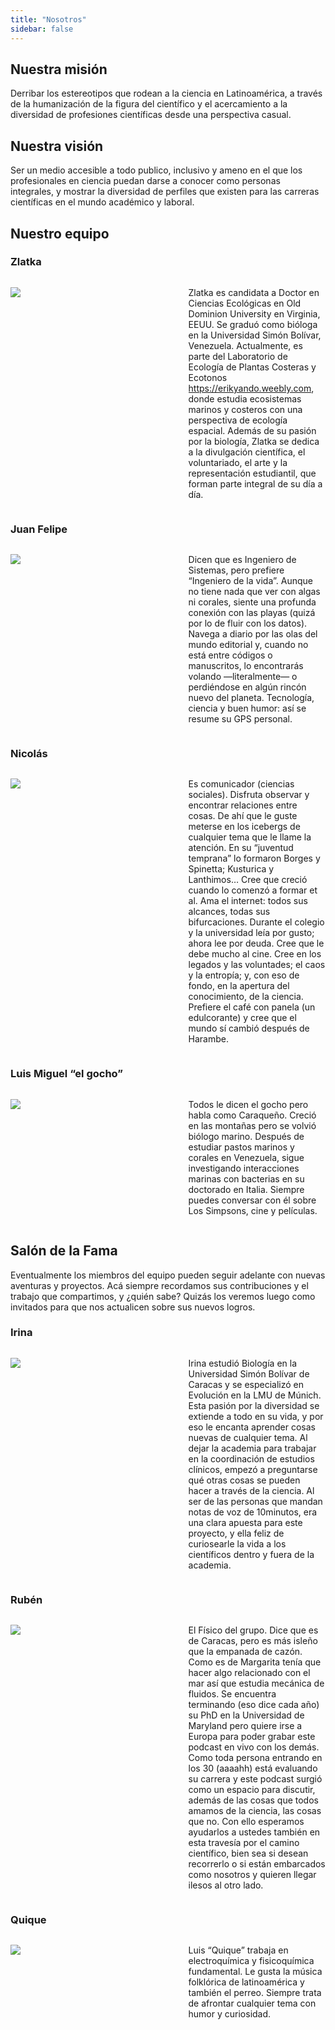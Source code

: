 ```yaml
---
title: "Nosotros"
sidebar: false
---
```


## Nuestra misión

Derribar los estereotipos que rodean a la ciencia en Latinoamérica, a través de la humanización de la figura del científico y el acercamiento a la diversidad de profesiones científicas desde una perspectiva casual.

## Nuestra visión

Ser un medio accesible a todo publico, inclusivo y ameno en el que los profesionales en ciencia puedan darse a conocer como personas integrales, y mostrar la diversidad de perfiles que existen para las carreras científicas en el mundo académico y laboral.

## Nuestro equipo

### Zlatka

:::::{.columns}
::: {.column width="47.5%"}

![](gallery/zlatka.jpg)

:::
::: {.column width="5%"}
:::
::: {.column width="47.5%"}

Zlatka es candidata a Doctor en Ciencias Ecológicas en Old Dominion University en Virginia, EEUU. Se graduó como bióloga en la Universidad Simón Bolívar, Venezuela. Actualmente, es parte del Laboratorio de Ecología de Plantas Costeras y Ecotonos [https://erikyando.weebly.com](https://erikyando.weebly.com/), donde estudia ecosistemas marinos y costeros con una perspectiva de ecología espacial. Además de su pasión por la biología, Zlatka se dedica a la divulgación científica, el voluntariado, el arte y la representación estudiantil, que forman parte integral de su día a día.

:::


:::::

### Juan Felipe

:::::{.columns}
::: {.column width="47.5%"}
![](gallery/jf.jpeg)
:::
::: {.column width="5%"}
:::
::: {.column width="47.5%"}
Dicen que es Ingeniero de Sistemas, pero prefiere "Ingeniero de la vida". Aunque no tiene nada que ver con algas ni corales, siente una profunda conexión con las playas (quizá por lo de fluir con los datos). Navega a diario por las olas del mundo editorial y, cuando no está entre códigos o manuscritos, lo encontrarás volando —literalmente— o perdiéndose en algún rincón nuevo del planeta. Tecnología, ciencia y buen humor: así se resume su GPS personal.
:::
:::::


### Nicolás
:::::{.columns}
::: {.column width="47.5%"}

![](gallery/nico.jpeg)

:::
::: {.column width="5%"}
:::
::: {.column width="47.5%"}
Es comunicador (ciencias sociales). Disfruta observar y encontrar relaciones entre cosas. De ahí que le guste meterse en los icebergs de cualquier tema que le llame la atención. En su “juventud temprana” lo formaron Borges y Spinetta; Kusturica y Lanthimos… Cree que creció cuando lo comenzó a formar et al. Ama el internet: todos sus alcances, todas sus bifurcaciones. Durante el colegio y la universidad leía por gusto; ahora lee por deuda. Cree que le debe mucho al cine. Cree en los legados y las voluntades; el caos y la entropía; y, con eso de fondo, en la apertura del conocimiento, de la ciencia. Prefiere el café con panela (un edulcorante) y cree que el mundo sí cambió después de Harambe.
:::

:::::





### Luis Miguel "el gocho"

:::::{.columns}


::: {.column width="47.5%"}

![](gallery/gocho_orig.jpeg)

:::
::: {.column width="5%"}
:::
::: {.column width="47.5%"}
Todos le dicen el gocho pero habla como Caraqueño. Creció en las montañas pero se volvió biólogo marino. Después de estudiar pastos marinos y corales en Venezuela, sigue investigando interacciones marinas con bacterias en su doctorado en Italia. Siempre puedes conversar con él sobre Los Simpsons, cine y películas.
:::


:::::

## Salón de la Fama

Eventualmente los miembros del equipo pueden seguir adelante con nuevas aventuras y proyectos. Acá siempre recordamos sus contribuciones y el trabajo que compartimos, y ¿quién sabe? Quizás los veremos luego como invitados para que nos actualicen sobre sus nuevos logros.

### Irina

:::::{.columns}
::: {.column width="47.5%"}
![](gallery/irina_orig.jpeg)
:::
::: {.column width="5%"}
:::
::: {.column width="47.5%"}
Irina estudió Biología en la Universidad Simón Bolívar de Caracas y se especializó en Evolución en la LMU de Múnich. Esta pasión por la diversidad se extiende a todo en su vida, y por eso le encanta aprender cosas nuevas de cualquier tema. Al dejar la academia para trabajar en la coordinación de estudios clínicos, empezó a preguntarse qué otras cosas se pueden hacer a través de la ciencia. Al ser de las personas que mandan notas de voz de 10minutos, era una clara apuesta para este proyecto, y ella feliz de curiosearle la vida a los científicos dentro y fuera de la academia.
:::
:::::

### Rubén

:::::{.columns}


::: {.column width="47.5%"}

![](gallery/ruben_orig.jpeg)

:::
::: {.column width="5%"}
:::
::: {.column width="47.5%"}
El Físico del grupo. Dice que es de Caracas, pero es más isleño que la empanada de cazón. Como es de Margarita tenía que hacer algo relacionado con el mar así que estudia mecánica de fluidos. Se encuentra terminando (eso dice cada año) su PhD en la Universidad de Maryland pero quiere irse a Europa para poder grabar este podcast en vivo con los demás. Como toda persona entrando en los 30 (aaaahh) está evaluando su carrera y este podcast surgió como un espacio para discutir, además de las cosas que todos amamos de la ciencia, las cosas que no. Con ello esperamos ayudarlos a ustedes también en esta travesía por el camino científico, bien sea si desean recorrerlo o si están embarcados como nosotros y quieren llegar ilesos al otro lado.
:::

:::::

### Quique
:::::{.columns}
::: {.column width="47.5%"}

![](gallery/quique_orig.jpeg)
:::
::: {.column width="5%"}
:::
::: {.column width="47.5%"}
Luis "Quique" trabaja en electroquímica y fisicoquímica fundamental. Le gusta la música folklórica de latinoamérica y también el perreo. Siempre trata de afrontar cualquier tema con humor y curiosidad.
:::
:::::